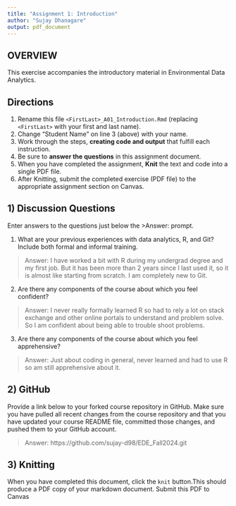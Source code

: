 ```yaml
---
title: "Assignment 1: Introduction"
author: "Sujay Dhanagare"
output: pdf_document
---
```


## OVERVIEW

This exercise accompanies the introductory material in Environmental Data Analytics. 

## Directions
1.  Rename this file `<FirstLast>_A01_Introduction.Rmd` (replacing `<FirstLast>` with your first and last name).
2.  Change "Student Name" on line 3 (above) with your name.
3.  Work through the steps, **creating code and output** that fulfill each instruction.
4.  Be sure to **answer the questions** in this assignment document.
5.  When you have completed the assignment, **Knit** the text and code into a single PDF file.
6.  After Knitting, submit the completed exercise (PDF file) to the appropriate assignment section on Canvas.


## 1) Discussion Questions
Enter answers to the questions just below the >Answer: prompt.

1. What are your previous experiences with data analytics, R, and Git? Include both formal and informal training.

> Answer: I have worked a bit with R during my undergrad degree and my first job. But it has been more than 2 years since I last used it, so it is almost like starting from scratch. I am completely new to Git.

2. Are there any components of the course about which you feel confident?

> Answer: I never really formally learned R so had to rely a lot on stack exchange and other online portals to understand and problem solve. So I am confident about being able to trouble shoot problems. 

3. Are there any components of the course about which you feel apprehensive?

> Answer: Just about coding in general, never learned and had to use R so am still apprehensive about it.


## 2) GitHub

Provide a link below to your forked course repository in GitHub. Make sure you have pulled all recent changes from the course repository and that you have updated your course README file, committed those changes, and pushed them to your GitHub account. 

> Answer: https://github.com/sujay-d98/EDE_Fall2024.git

## 3) Knitting
When you have completed this document, click the `knit` button.This should produce a PDF copy of your markdown document. Submit this PDF to Canvas 
